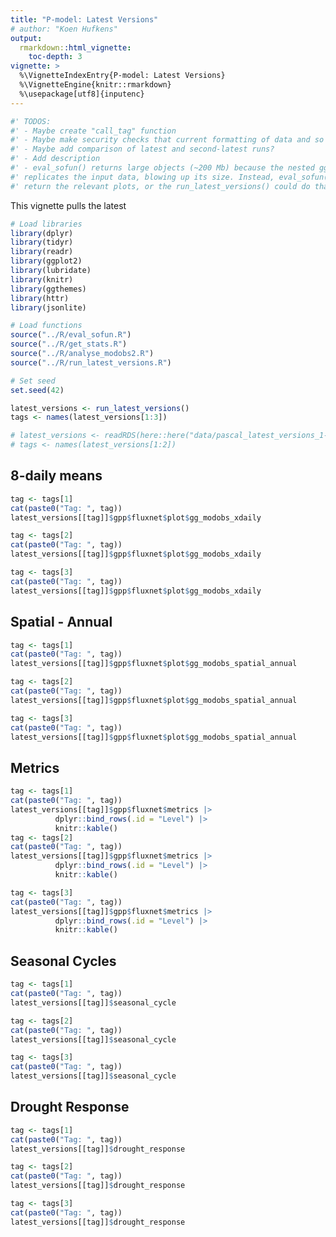 ```yaml
---
title: "P-model: Latest Versions"
# author: "Koen Hufkens"
output: 
  rmarkdown::html_vignette:
    toc-depth: 3
vignette: >
  %\VignetteIndexEntry{P-model: Latest Versions}
  %\VignetteEngine{knitr::rmarkdown}
  %\usepackage[utf8]{inputenc}
---
```


```r

#' TODOS:
#' - Maybe create "call_tag" function
#' - Maybe make security checks that current formatting of data and so on only applies to v4.0-4.3
#' - Maybe add comparison of latest and second-latest runs?
#' - Add description
#' - eval_sofun() returns large objects (~200 Mb) because the nested ggplots holds
#' replicates the input data, blowing up its size. Instead, eval_sofun() could only
#' return the relevant plots, or the run_latest_versions() could do that.
```

This vignette pulls the latest 

```r
# Load libraries
library(dplyr)
library(tidyr)
library(readr)
library(ggplot2)
library(lubridate)
library(knitr)
library(ggthemes)
library(httr)
library(jsonlite)

# Load functions
source("../R/eval_sofun.R")
source("../R/get_stats.R")
source("../R/analyse_modobs2.R")
source("../R/run_latest_versions.R")

# Set seed
set.seed(42)
```

```r
latest_versions <- run_latest_versions()
tags <- names(latest_versions[1:3])
```

```r
# latest_versions <- readRDS(here::here("data/pascal_latest_versions_1-2.rds"))
# tags <- names(latest_versions[1:2])
```

## 8-daily means
```r
tag <- tags[1]
cat(paste0("Tag: ", tag))
latest_versions[[tag]]$gpp$fluxnet$plot$gg_modobs_xdaily

tag <- tags[2]
cat(paste0("Tag: ", tag))
latest_versions[[tag]]$gpp$fluxnet$plot$gg_modobs_xdaily

tag <- tags[3]
cat(paste0("Tag: ", tag))
latest_versions[[tag]]$gpp$fluxnet$plot$gg_modobs_xdaily
```

## Spatial - Annual
```r
tag <- tags[1]
cat(paste0("Tag: ", tag))
latest_versions[[tag]]$gpp$fluxnet$plot$gg_modobs_spatial_annual

tag <- tags[2]
cat(paste0("Tag: ", tag))
latest_versions[[tag]]$gpp$fluxnet$plot$gg_modobs_spatial_annual

tag <- tags[3]
cat(paste0("Tag: ", tag))
latest_versions[[tag]]$gpp$fluxnet$plot$gg_modobs_spatial_annual
```

##  Metrics
```r
tag <- tags[1]
cat(paste0("Tag: ", tag))
latest_versions[[tag]]$gpp$fluxnet$metrics |> 
          dplyr::bind_rows(.id = "Level") |> 
          knitr::kable()
tag <- tags[2]
cat(paste0("Tag: ", tag))
latest_versions[[tag]]$gpp$fluxnet$metrics |> 
          dplyr::bind_rows(.id = "Level") |> 
          knitr::kable()

tag <- tags[3]
cat(paste0("Tag: ", tag))
latest_versions[[tag]]$gpp$fluxnet$metrics |> 
          dplyr::bind_rows(.id = "Level") |> 
          knitr::kable()
```

## Seasonal Cycles
```r
tag <- tags[1]
cat(paste0("Tag: ", tag))
latest_versions[[tag]]$seasonal_cycle

tag <- tags[2]
cat(paste0("Tag: ", tag))
latest_versions[[tag]]$seasonal_cycle

tag <- tags[3]
cat(paste0("Tag: ", tag))
latest_versions[[tag]]$seasonal_cycle
```

## Drought Response
```r
tag <- tags[1]
cat(paste0("Tag: ", tag))
latest_versions[[tag]]$drought_response

tag <- tags[2]
cat(paste0("Tag: ", tag))
latest_versions[[tag]]$drought_response

tag <- tags[3]
cat(paste0("Tag: ", tag))
latest_versions[[tag]]$drought_response
```

